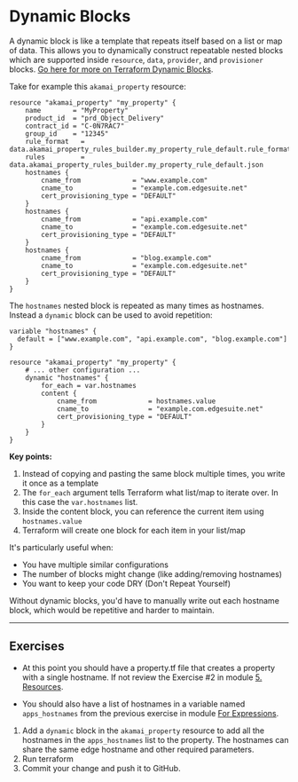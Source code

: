 # Dynamic Blocks

A dynamic block is like a template that repeats itself based on a list or map of data. This allows you to dynamically construct repeatable nested blocks which are supported inside `resource`, `data`, `provider`, and `provisioner` blocks. [Go here for more on Terraform Dynamic Blocks](https://developer.hashicorp.com/terraform/language/expressions/dynamic-blocks).

Take for example this `akamai_property` resource:
```hcl filename="main.tf" copy {8,13,18}
resource "akamai_property" "my_property" {
    name    	= "MyProperty"
    product_id  = "prd_Object_Delivery"
    contract_id = "C-0N7RAC7"
    group_id    = "12345"
    rule_format   = data.akamai_property_rules_builder.my_property_rule_default.rule_format
    rules         = data.akamai_property_rules_builder.my_property_rule_default.json
    hostnames {
        cname_from             = "www.example.com"
        cname_to               = "example.com.edgesuite.net"
        cert_provisioning_type = "DEFAULT"
    }
    hostnames {
        cname_from             = "api.example.com"
        cname_to               = "example.com.edgesuite.net"
        cert_provisioning_type = "DEFAULT"
    }
    hostnames {
        cname_from             = "blog.example.com"
        cname_to               = "example.com.edgesuite.net"
        cert_provisioning_type = "DEFAULT"
    }
}
```

The `hostnames` nested block is repeated as many times as hostnames. Instead a `dynamic` block can be used to avoid repetition:

```hcl filename="main.tf" copy {7,8,9}
variable "hostnames" {
  default = ["www.example.com", "api.example.com", "blog.example.com"]
}

resource "akamai_property" "my_property" {
    # ... other configuration ...
    dynamic "hostnames" {
        for_each = var.hostnames
        content {
            cname_from             = hostnames.value
            cname_to               = "example.com.edgesuite.net"
            cert_provisioning_type = "DEFAULT"
        }
    }
}
```
**Key points:**

1. Instead of copying and pasting the same block multiple times, you write it once as a template
2. The `for_each` argument tells Terraform what list/map to iterate over. In this case the `var.hostnames` list.
3. Inside the content block, you can reference the current item using `hostnames.value`
4. Terraform will create one block for each item in your list/map

It's particularly useful when:

- You have multiple similar configurations
- The number of blocks might change (like adding/removing hostnames)
- You want to keep your code DRY (Don't Repeat Yourself)

Without dynamic blocks, you'd have to manually write out each hostname block, which would be repetitive and harder to maintain.

---

## Exercises

- At this point you should have a property.tf file that creates a property with a single hostname. If not review the Exercise #2 in module [5. Resources](/terraform/5-resources#exercise-2).

- You should also have a list of hostnames in a variable named `apps_hostnames` from the previous exercise in module [For Expressions](/terraform/8c-for-loops#exercises).

1. Add a `dynamic` block in the `akamai_property` resource to add all the hostnames in the `apps_hostnames` list to the property. The hostnames can share the same edge hostname and other required parameters.
2. Run terraform
3. Commit your change and push it to GitHub. 